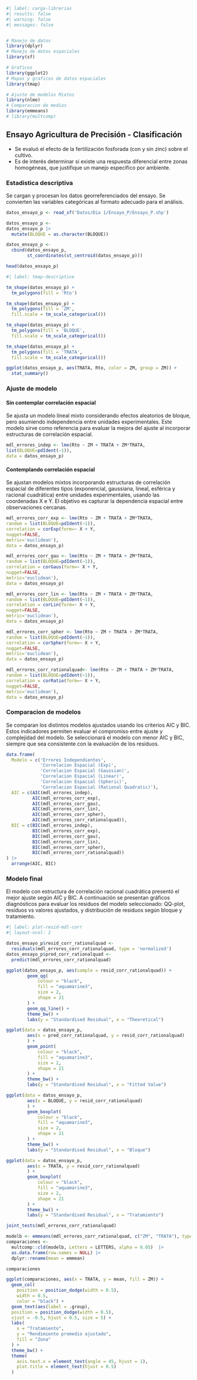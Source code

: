 
```r
#| label: carga-librerias
#| results: false
#| warning: false
#| messages: false


# Manejo de datos
library(dplyr) 
# Manejo de datos espaciales
library(sf) 

# Graficos
library(ggplot2) 
# Mapas y graficos de datos espaciales
library(tmap) 

# Ajuste de modelos Mixtos
library(nlme) 
# Comparacion de medias
library(emmeans) 
# library(multcomp)

```



## Ensayo Agricultura de Precisión - Clasificación

* Se evaluó el efecto de la fertilización fosforada (con y sin zinc) sobre el cultivo. 
* Es de interés determinar si existe una respuesta diferencial entre zonas 
homogéneas, que justifique un manejo específico por ambiente.

### Estadistica descriptiva

Se cargan y procesan los datos georreferenciados del ensayo. Se convierten las variables 
categóricas al formato adecuado para el análisis.  

```r
datos_ensayo_p <- read_sf('Datos/Dia 1/Ensayo_P/Ensayo_P.shp')

datos_ensayo_p <-
datos_ensayo_p |>
  mutate(BLOQUE = as.character(BLOQUE))

datos_ensayo_p <- 
  cbind(datos_ensayo_p, 
        st_coordinates(st_centroid(datos_ensayo_p)))

head(datos_ensayo_p)
```


```r
#| label: tmap-descriptive

tm_shape(datos_ensayo_p) +
  tm_polygons(fill = 'Rto')

tm_shape(datos_ensayo_p) +
  tm_polygons(fill = 'ZM',
  fill.scale = tm_scale_categorical())

tm_shape(datos_ensayo_p) +
  tm_polygons(fill = 'BLOQUE',
  fill.scale = tm_scale_categorical())

tm_shape(datos_ensayo_p) +
  tm_polygons(fill = 'TRATA',
  fill.scale = tm_scale_categorical())

ggplot(datos_ensayo_p, aes(TRATA, Rto, color = ZM, group = ZM)) +
  stat_summary()

```



### Ajuste de modelo

#### Sin contemplar correlación espacial

Se ajusta un modelo lineal mixto considerando efectos aleatorios de bloque,
pero asumiendo independencia entre unidades experimentales. Este modelo sirve
como referencia para evaluar la mejora del ajuste al incorporar estructuras
de correlación espacial.

```r
mdl_errores_indep <- lme(Rto ~ ZM + TRATA + ZM*TRATA, 
list(BLOQUE=pdIdent(~1)),
data = datos_ensayo_p)
```

#### Contemplando correlación espacial

Se ajustan modelos mixtos incorporando estructuras de correlación
espacial de diferentes tipos (exponencial, gaussiana, lineal, esférica y 
racional cuadrática) entre unidades experimentales, usando las
coordenadas X e Y. El objetivo es capturar la dependencia espacial 
entre observaciones cercanas.

```r

mdl_errores_corr_exp <- lme(Rto ~ ZM + TRATA + ZM*TRATA, 
random = list(BLOQUE=pdIdent(~1)),
correlation = corExp(form=~ X + Y,
nugget=FALSE,
metric='euclidean'),
data = datos_ensayo_p)

mdl_errores_corr_gau <- lme(Rto ~ ZM + TRATA + ZM*TRATA, 
random = list(BLOQUE=pdIdent(~1)),
correlation = corGaus(form=~ X + Y,
nugget=FALSE,
metric='euclidean'),
data = datos_ensayo_p)

mdl_errores_corr_lin <- lme(Rto ~ ZM + TRATA + ZM*TRATA, 
random = list(BLOQUE=pdIdent(~1)),
correlation = corLin(form=~ X + Y,
nugget=FALSE,
metric='euclidean'),
data = datos_ensayo_p)

mdl_errores_corr_spher <- lme(Rto ~ ZM + TRATA + ZM*TRATA, 
random = list(BLOQUE=pdIdent(~1)),
correlation = corSpher(form=~ X + Y,
nugget=FALSE,
metric='euclidean'),
data = datos_ensayo_p)

mdl_errores_corr_rationalquad<- lme(Rto ~ ZM + TRATA + ZM*TRATA, 
random = list(BLOQUE=pdIdent(~1)),
correlation = corRatio(form=~ X + Y,
nugget=FALSE,
metric='euclidean'),
data = datos_ensayo_p)

```

### Comparacion de modelos

Se comparan los distintos modelos ajustados usando los criterios AIC y BIC.
Estos indicadores permiten evaluar el compromiso entre ajuste y 
complejidad del modelo. Se seleccionará el modelo con menor AIC y BIC, 
siempre que sea consistente con la evaluación de los residuos.

```r
data.frame(
  Modelo = c('Errores Independientes',
             'Correlacion Espacial (Exp)',
             'Correlacion Espacial (Gaussian)',
             'Correlacion Espacial (Linear)',
             'Correlacion Espacial (Spheric)',
             'Correlacion Espacial (Rational Quadratic)'),
  AIC = c(AIC(mdl_errores_indep), 
          AIC(mdl_errores_corr_exp),
          AIC(mdl_errores_corr_gau),
          AIC(mdl_errores_corr_lin),
          AIC(mdl_errores_corr_spher),
          AIC(mdl_errores_corr_rationalquad)),
  BIC = c(BIC(mdl_errores_indep), 
          BIC(mdl_errores_corr_exp),
          BIC(mdl_errores_corr_gau),
          BIC(mdl_errores_corr_lin),
          BIC(mdl_errores_corr_spher),
          BIC(mdl_errores_corr_rationalquad))
) |> 
  arrange(AIC, BIC)
```


### Modelo final 

El modelo con estructura de correlación racional cuadrática presentó el
mejor ajuste según AIC y BIC. A continuación se presentan gráficos diagnósticos
para evaluar los residuos del modelo seleccionado: QQ-plot, residuos vs valores 
ajustados, y distribución de residuos según bloque y tratamiento.

```r
#| label: plot-resid-mdl-corr
#| layout-ncol: 2

datos_ensayo_p$resid_corr_rationalquad <- 
  residuals(mdl_errores_corr_rationalquad, type = 'normalized')
datos_ensayo_p$pred_corr_rationalquad <- 
  predict(mdl_errores_corr_rationalquad)

ggplot(datos_ensayo_p, aes(sample = resid_corr_rationalquad)) +
        geom_qq(
            colour = "black",
            fill = "aquamarine3",
            size = 2,
            shape = 21
        ) +
        geom_qq_line() +
        theme_bw() +
        labs(y = "Standardised Residual", x = "Theoretical")

ggplot(data = datos_ensayo_p,
        aes(x = pred_corr_rationalquad, y = resid_corr_rationalquad)
        ) +
        geom_point(
            colour = "black",
            fill = "aquamarine3",
            size = 2,
            shape = 21
        ) +
        theme_bw() +
        labs(y = "Standardised Residual", x = "Fitted Value")

ggplot(data = datos_ensayo_p,
        aes(x = BLOQUE, y = resid_corr_rationalquad)
        ) +
        geom_boxplot(
            colour = "black",
            fill = "aquamarine3",
            size = 2,
            shape = 21
        ) +
        theme_bw() +
        labs(y = "Standardised Residual", x = "Bloque")

ggplot(data = datos_ensayo_p,
        aes(x = TRATA, y = resid_corr_rationalquad)
        ) +
        geom_boxplot(
            colour = "black",
            fill = "aquamarine3",
            size = 2,
            shape = 21
        ) +
        theme_bw() +
        labs(y = "Standardised Residual", x = "Tratamiento")

```

```r
joint_tests(mdl_errores_corr_rationalquad)
```

```r

modelb <- emmeans(mdl_errores_corr_rationalquad, c("ZM", "TRATA"), type = "response")
comparaciones <- 
  multcomp::cld(modelb, Letters = LETTERS, alpha = 0.05)  |>
  as.data.frame(row.names = NULL) |>
  dplyr::rename(mean = emmean) 

comparaciones
```




```r
ggplot(comparaciones, aes(x = TRATA, y = mean, fill = ZM)) +
  geom_col(
    position = position_dodge(width = 0.5),
    width = 0.5,
    color = "black") +
  geom_text(aes(label = .group), 
  position = position_dodge(width = 0.5),
  vjust = -0.5, hjust = 0.5, size = 5) +
  labs(
    x = "Tratamiento",
    y = "Rendimiento promedio ajustado",
    fill = "Zona"
  ) +
  theme_bw() +
  theme(
    axis.text.x = element_text(angle = 45, hjust = 1),
    plot.title = element_text(hjust = 0.5)
  )
```